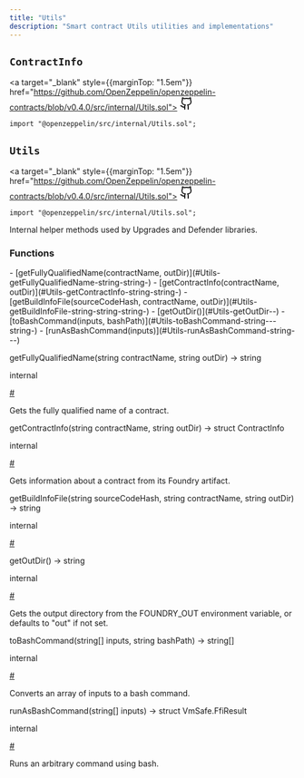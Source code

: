 ```yaml
---
title: "Utils"
description: "Smart contract Utils utilities and implementations"
---
```


<a id="ContractInfo"></a>

<div style={{marginTop: "4em"}} className="w-full flex flex-row items-center justify-between">

## `ContractInfo` 

<a target="_blank" style={{marginTop: "1.5em"}} href="https://github.com/OpenZeppelin/openzeppelin-contracts/blob/v0.4.0/src/internal/Utils.sol">
<svg xmlns="http://www.w3.org/2000/svg" width="24" height="24" viewBox="0 0 24 24" fill="none" stroke="currentColor" stroke-width="2" stroke-linecap="round" stroke-linejoin="round" class="lucide lucide-github-icon lucide-github"><path d="M15 22v-4a4.8 4.8 0 0 0-1-3.5c3 0 6-2 6-5.5.08-1.25-.27-2.48-1-3.5.28-1.15.28-2.35 0-3.5 0 0-1 0-3 1.5-2.64-.5-5.36-.5-8 0C6 2 5 2 5 2c-.3 1.15-.3 2.35 0 3.5A5.403 5.403 0 0 0 4 9c0 3.5 3 5.5 6 5.5-.39.49-.68 1.05-.85 1.65-.17.6-.22 1.23-.15 1.85v4"/><path d="M9 18c-4.51 2-5-2-7-2"/></svg>
</a>

</div>

```solidity
import "@openzeppelin/src/internal/Utils.sol";
```

<a id="Utils"></a>

<div style={{marginTop: "4em"}} className="w-full flex flex-row items-center justify-between">

## `Utils` 

<a target="_blank" style={{marginTop: "1.5em"}} href="https://github.com/OpenZeppelin/openzeppelin-contracts/blob/v0.4.0/src/internal/Utils.sol">
<svg xmlns="http://www.w3.org/2000/svg" width="24" height="24" viewBox="0 0 24 24" fill="none" stroke="currentColor" stroke-width="2" stroke-linecap="round" stroke-linejoin="round" class="lucide lucide-github-icon lucide-github"><path d="M15 22v-4a4.8 4.8 0 0 0-1-3.5c3 0 6-2 6-5.5.08-1.25-.27-2.48-1-3.5.28-1.15.28-2.35 0-3.5 0 0-1 0-3 1.5-2.64-.5-5.36-.5-8 0C6 2 5 2 5 2c-.3 1.15-.3 2.35 0 3.5A5.403 5.403 0 0 0 4 9c0 3.5 3 5.5 6 5.5-.39.49-.68 1.05-.85 1.65-.17.6-.22 1.23-.15 1.85v4"/><path d="M9 18c-4.51 2-5-2-7-2"/></svg>
</a>

</div>

```solidity
import "@openzeppelin/src/internal/Utils.sol";
```

Internal helper methods used by Upgrades and Defender libraries.

<div className="bg-secondary p-4 rounded-md mb-6">
<h3 style={{ marginTop: "0"}}>Functions</h3>
<div className="font-mono">
- [getFullyQualifiedName(contractName, outDir)](#Utils-getFullyQualifiedName-string-string-)
- [getContractInfo(contractName, outDir)](#Utils-getContractInfo-string-string-)
- [getBuildInfoFile(sourceCodeHash, contractName, outDir)](#Utils-getBuildInfoFile-string-string-string-)
- [getOutDir()](#Utils-getOutDir--)
- [toBashCommand(inputs, bashPath)](#Utils-toBashCommand-string---string-)
- [runAsBashCommand(inputs)](#Utils-runAsBashCommand-string---)
</div>
</div>

<a id="Utils-getFullyQualifiedName-string-string-"></a>

<div className="border rounded-md mb-4">
<div className="bg-secondary flex w-full justify-between px-4">
<p className="font-bold text-sm font-mono">getFullyQualifiedName(string contractName, string outDir) → string</p>
<div className="flex flex-row items-center gap-2">
<p className="font-light text-sm">internal</p>
<a className="peer" data-card href="Utils-getFullyQualifiedName-string-string-">#</a>
</div>
</div>
<div className="px-4">

Gets the fully qualified name of a contract.

</div>
</div>

<a id="Utils-getContractInfo-string-string-"></a>

<div className="border rounded-md mb-4">
<div className="bg-secondary flex w-full justify-between px-4">
<p className="font-bold text-sm font-mono">getContractInfo(string contractName, string outDir) → struct ContractInfo</p>
<div className="flex flex-row items-center gap-2">
<p className="font-light text-sm">internal</p>
<a className="peer" data-card href="Utils-getContractInfo-string-string-">#</a>
</div>
</div>
<div className="px-4">

Gets information about a contract from its Foundry artifact.

</div>
</div>

<a id="Utils-getBuildInfoFile-string-string-string-"></a>

<div className="border rounded-md mb-4">
<div className="bg-secondary flex w-full justify-between px-4">
<p className="font-bold text-sm font-mono">getBuildInfoFile(string sourceCodeHash, string contractName, string outDir) → string</p>
<div className="flex flex-row items-center gap-2">
<p className="font-light text-sm">internal</p>
<a className="peer" data-card href="Utils-getBuildInfoFile-string-string-string-">#</a>
</div>
</div>
<div className="px-4">

</div>
</div>

<a id="Utils-getOutDir--"></a>

<div className="border rounded-md mb-4">
<div className="bg-secondary flex w-full justify-between px-4">
<p className="font-bold text-sm font-mono">getOutDir() → string</p>
<div className="flex flex-row items-center gap-2">
<p className="font-light text-sm">internal</p>
<a className="peer" data-card href="Utils-getOutDir--">#</a>
</div>
</div>
<div className="px-4">

Gets the output directory from the FOUNDRY_OUT environment variable, or defaults to "out" if not set.

</div>
</div>

<a id="Utils-toBashCommand-string---string-"></a>

<div className="border rounded-md mb-4">
<div className="bg-secondary flex w-full justify-between px-4">
<p className="font-bold text-sm font-mono">toBashCommand(string[] inputs, string bashPath) → string[]</p>
<div className="flex flex-row items-center gap-2">
<p className="font-light text-sm">internal</p>
<a className="peer" data-card href="Utils-toBashCommand-string---string-">#</a>
</div>
</div>
<div className="px-4">

Converts an array of inputs to a bash command.

</div>
</div>

<a id="Utils-runAsBashCommand-string---"></a>

<div className="border rounded-md mb-4">
<div className="bg-secondary flex w-full justify-between px-4">
<p className="font-bold text-sm font-mono">runAsBashCommand(string[] inputs) → struct VmSafe.FfiResult</p>
<div className="flex flex-row items-center gap-2">
<p className="font-light text-sm">internal</p>
<a className="peer" data-card href="Utils-runAsBashCommand-string---">#</a>
</div>
</div>
<div className="px-4">

Runs an arbitrary command using bash.

</div>
</div>

